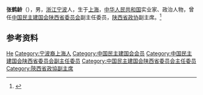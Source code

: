 {{Otheruses|other=名为张鹤龄的其他人物|张鹤龄}}

'''张鹤龄'''（{{bd|1926年|7月|2018年|2月11日|catIdx=Zhang}}），男，[[浙江|浙江]][[宁波|宁波]]人，生于[[上海|上海]]，[[中华人民共和国|中华人民共和国]]实业家、政治人物，曾任[[中国民主建国会陕西省委员会|中国民主建国会陕西省委员会]]副主任委员，[[陕西省政协|陕西省政协]]副主席。<ref>{{Cite web|title=张鹤龄|url=http://www.sxlib.org.cn/dfzy/wszl/sxswszlsxg/rwzl_5204/grcj_5205/201701/t20170122_609395.html|accessdate=2020-07-21|work=陕西省文史资料数据库|archive-date=2020-07-21|archive-url=https://web.archive.org/web/20200721050403/http://www.sxlib.org.cn/dfzy/wszl/sxswszlsxg/rwzl_5204/grcj_5205/201701/t20170122_609395.html}}</ref>

== 参考资料 ==
{{reflist}}

{{中国人物小作品}}

{{Authority control}}
{{DEFAULTSORT:Zhang heling}}
[[Category:张姓|He]]
[[Category:宁波裔上海人|Category:宁波裔上海人]]
[[Category:中国民主建国会会员|Category:中国民主建国会会员]]
[[Category:中国民主建国会陕西省委员会副主任委员|Category:中国民主建国会陕西省委员会副主任委员]]
[[Category:中国民主建国会陕西省委员会主任委员|Category:中国民主建国会陕西省委员会主任委员]]
[[Category:陝西省政協副主席|Category:陝西省政協副主席]]